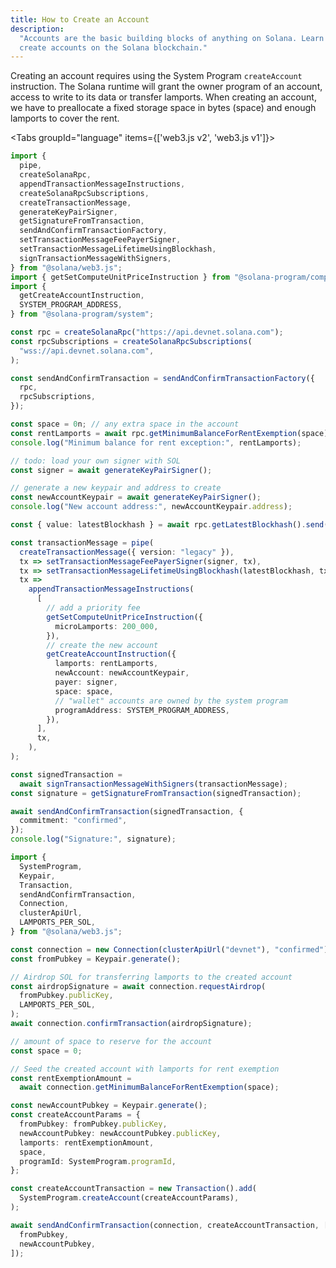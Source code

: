 ```yaml
---
title: How to Create an Account
description:
  "Accounts are the basic building blocks of anything on Solana. Learn how to
  create accounts on the Solana blockchain."
---
```


Creating an account requires using the System Program `createAccount`
instruction. The Solana runtime will grant the owner program of an account,
access to write to its data or transfer lamports. When creating an account, we
have to preallocate a fixed storage space in bytes (space) and enough lamports
to cover the rent.

<Tabs groupId="language" items={['web3.js v2', 'web3.js v1']}>

<Tab value="web3.js v2">

```typescript title="create-account.ts"
import {
  pipe,
  createSolanaRpc,
  appendTransactionMessageInstructions,
  createSolanaRpcSubscriptions,
  createTransactionMessage,
  generateKeyPairSigner,
  getSignatureFromTransaction,
  sendAndConfirmTransactionFactory,
  setTransactionMessageFeePayerSigner,
  setTransactionMessageLifetimeUsingBlockhash,
  signTransactionMessageWithSigners,
} from "@solana/web3.js";
import { getSetComputeUnitPriceInstruction } from "@solana-program/compute-budget";
import {
  getCreateAccountInstruction,
  SYSTEM_PROGRAM_ADDRESS,
} from "@solana-program/system";

const rpc = createSolanaRpc("https://api.devnet.solana.com");
const rpcSubscriptions = createSolanaRpcSubscriptions(
  "wss://api.devnet.solana.com",
);

const sendAndConfirmTransaction = sendAndConfirmTransactionFactory({
  rpc,
  rpcSubscriptions,
});

const space = 0n; // any extra space in the account
const rentLamports = await rpc.getMinimumBalanceForRentExemption(space).send();
console.log("Minimum balance for rent exception:", rentLamports);

// todo: load your own signer with SOL
const signer = await generateKeyPairSigner();

// generate a new keypair and address to create
const newAccountKeypair = await generateKeyPairSigner();
console.log("New account address:", newAccountKeypair.address);

const { value: latestBlockhash } = await rpc.getLatestBlockhash().send();

const transactionMessage = pipe(
  createTransactionMessage({ version: "legacy" }),
  tx => setTransactionMessageFeePayerSigner(signer, tx),
  tx => setTransactionMessageLifetimeUsingBlockhash(latestBlockhash, tx),
  tx =>
    appendTransactionMessageInstructions(
      [
        // add a priority fee
        getSetComputeUnitPriceInstruction({
          microLamports: 200_000,
        }),
        // create the new account
        getCreateAccountInstruction({
          lamports: rentLamports,
          newAccount: newAccountKeypair,
          payer: signer,
          space: space,
          // "wallet" accounts are owned by the system program
          programAddress: SYSTEM_PROGRAM_ADDRESS,
        }),
      ],
      tx,
    ),
);

const signedTransaction =
  await signTransactionMessageWithSigners(transactionMessage);
const signature = getSignatureFromTransaction(signedTransaction);

await sendAndConfirmTransaction(signedTransaction, {
  commitment: "confirmed",
});
console.log("Signature:", signature);
```

</Tab>

<Tab value="web3.js v1">

```typescript title="create-account.ts"
import {
  SystemProgram,
  Keypair,
  Transaction,
  sendAndConfirmTransaction,
  Connection,
  clusterApiUrl,
  LAMPORTS_PER_SOL,
} from "@solana/web3.js";

const connection = new Connection(clusterApiUrl("devnet"), "confirmed");
const fromPubkey = Keypair.generate();

// Airdrop SOL for transferring lamports to the created account
const airdropSignature = await connection.requestAirdrop(
  fromPubkey.publicKey,
  LAMPORTS_PER_SOL,
);
await connection.confirmTransaction(airdropSignature);

// amount of space to reserve for the account
const space = 0;

// Seed the created account with lamports for rent exemption
const rentExemptionAmount =
  await connection.getMinimumBalanceForRentExemption(space);

const newAccountPubkey = Keypair.generate();
const createAccountParams = {
  fromPubkey: fromPubkey.publicKey,
  newAccountPubkey: newAccountPubkey.publicKey,
  lamports: rentExemptionAmount,
  space,
  programId: SystemProgram.programId,
};

const createAccountTransaction = new Transaction().add(
  SystemProgram.createAccount(createAccountParams),
);

await sendAndConfirmTransaction(connection, createAccountTransaction, [
  fromPubkey,
  newAccountPubkey,
]);
```

</Tab>

</Tabs>

